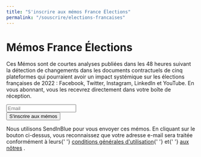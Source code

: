 ```yaml
---
title: "S'inscrire aux mémos France Élections"
permalink: "/souscrire/elections-francaises"
---
```

# Mémos France Élections

Ces Mémos sont de courtes analyses publiées dans les 48 heures suivant la détection de changements dans les documents contractuels de
cinq plateformes qui pourraient avoir un impact systémique sur les élections françaises de 2022 : Facebook, Twitter, Instagram, LinkedIn
et YouTube. En vous abonnant, vous les recevrez directement dans votre boîte de réception.

<form
  id="sib-form"
  method="POST"
  action="https://98bb6346.sibforms.com/serve/MUIEACNQpj-ZHUKKlyF0bfaAGsIMOfnk-nfryeUvMG2O64lDLnohxdkESevuVHk3fJj1yDmiSqJnybHo_REH1AA6o7MO2EoqDlx_zgWLvU2UUdqX0jeEPTbrBxXp3OXZryZqGkP5XCIITqQyfrvSjcE2uGsYLCRhBFbLQJYpvTZwKNl7xGl52vyOl5md3PNyJFFmpi0cRLs22GUe"
  className="mt__XL"
>
  <div className="formfield mb__L">
    <input
      type="email"
      id="EMAIL"
      name="EMAIL"
      autoComplete="off"
      placeholder="Email"
      data-required="true"
      required
    />
  </div>
  <div className="formfield formfield__alignRight">
    <Button form="sib-form" submit={true}>
      S'inscrire aux mémos
    </Button>
    <input
      type="checkbox"
      hidden={true}
      value="1"
      id="OPT_IN"
      name="OPT_IN"
      defaultChecked={true}
      required
    />
    <input type="hidden" name="locale" value="fr" />
  </div>
</form>

<p className="text__light">
  Nous utilisons SendInBlue pour vous envoyer ces mémos. En cliquant sur le bouton ci-dessus, vous
  reconnaissez que votre adresse e-mail sera traitée conformément à leurs{' '}
  <a href="https://www.sendinblue.com/legal/termsofuse/" target="_blank">conditions générales d'utilisation</a>{' '}
  et{' '}
  <a href="https://opentermsarchive.org/fr/privacy-policy" target="_blank">aux nôtres</a>
  .
</p>
